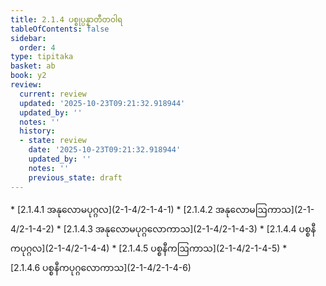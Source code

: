 ```yaml
---
title: 2.1.4 ပစ္စုပ္ပန္နာတီတဝါရ
tableOfContents: false
sidebar:
  order: 4
type: tipitaka
basket: ab
book: y2
review:
  current: review
  updated: '2025-10-23T09:21:32.918944'
  updated_by: ''
  notes: ''
  history:
  - state: review
    date: '2025-10-23T09:21:32.918944'
    updated_by: ''
    notes: ''
    previous_state: draft
---
```



<ReviewStatus review={frontmatter.review} showDetails={true} />

<HypothesisAnnotation frontmatter={frontmatter} />

<DynamicBreadcrumb />



<TableOfContents book="y2" section="2.1.4">
* [2.1.4.1 အနုလောမပုဂ္ဂလ](2-1-4/2-1-4-1)
* [2.1.4.2 အနုလောမဩကာသ](2-1-4/2-1-4-2)
* [2.1.4.3 အနုလောမပုဂ္ဂလောကာသ](2-1-4/2-1-4-3)
* [2.1.4.4 ပစ္စနီကပုဂ္ဂလ](2-1-4/2-1-4-4)
* [2.1.4.5 ပစ္စနီကဩကာသ](2-1-4/2-1-4-5)
* [2.1.4.6 ပစ္စနီကပုဂ္ဂလောကာသ](2-1-4/2-1-4-6)
</TableOfContents>
